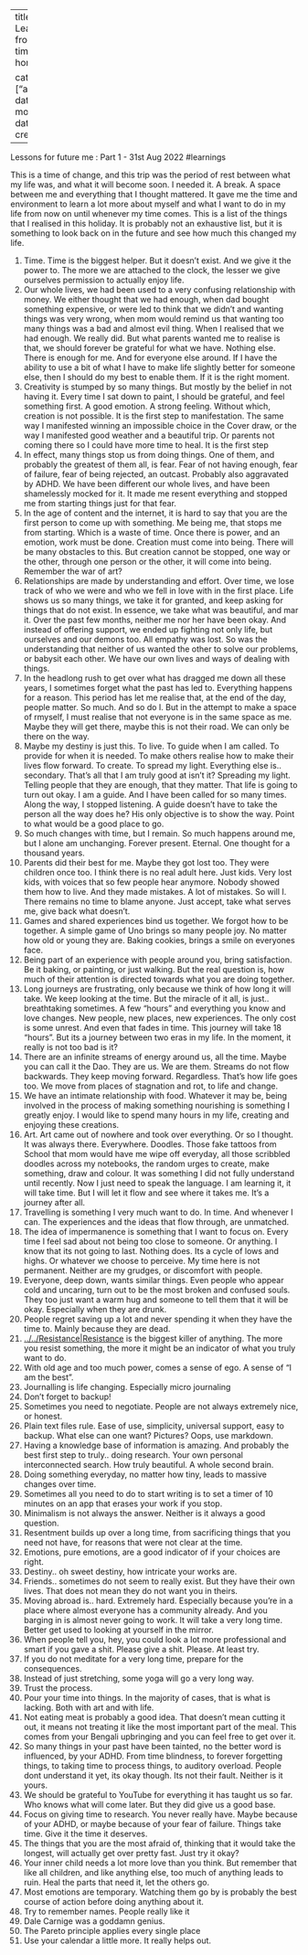 
---
title: Learnings from this time back home

categories: ["article"]
date modified: 
date created: 
---
Lessons for future me : Part 1 - 31st Aug 2022 #learnings

This is a time of change, and this trip was the period of rest between what my life was, and what it will become soon. I needed it. A break. A space between me and everything that I thought mattered. It gave me the time and environment to learn a lot more about myself and what I want to do in my life from now on until whenever my time comes. This is a list of the things that I realised in this holiday. It is probably not an exhaustive list, but it is something to look back on in the future and see how much this changed my life.

1. Time. Time is the biggest helper. But it doesn’t exist. And we give it the power to. The more we are attached to the clock, the lesser we give ourselves permission to actually enjoy life.
2. Our whole lives, we had been used to a very confusing relationship with money. We either thought that we had enough, when dad bought something expensive, or were led to think that we didn’t and wanting things was very wrong, when mom would remind us that wanting too many things was a bad and almost evil thing. When I realised that we had enough. We really did. But what parents wanted me to realise is that, we should forever be grateful for what we have. Nothing else. There is enough for me. And for everyone else around. If I have the ability to use a bit of what I have to make life slightly better for someone else, then I should do my best to enable them. If it is the right moment.
3. Creativity is stumped by so many things. But mostly by the belief in not having it. Every time I sat down to paint, I should be grateful, and feel something first. A good emotion. A strong feeling. Without which, creation is not possible. It is the first step to manifestation. The same way I manifested winning an impossible choice in the Cover draw, or the way I manifested good weather and a beautiful trip. Or parents not coming there so I could have more time to heal. It is the first step 
4. In effect, many things stop us from doing things. One of them, and probably the greatest of them all, is fear. Fear of not having enough, fear of failure, fear of being rejected, an outcast. Probably also aggravated by ADHD. We have been different our whole lives, and have been shamelessly mocked for it. It made me resent everything and stopped me from starting things just for that fear.
5. In the age of content and the internet, it is hard to say that you are the first person to come up with something. Me being me, that stops me from starting. Which is a waste of time. Once there is power, and an emotion, work must be done. Creation must come into being. There will be many obstacles to this. But creation cannot be stopped, one way or the other, through one person or the other, it will come into being. Remember the war of art?
6. Relationships are made by understanding and effort. Over time, we lose track of who we were and who we fell in love with in the first place. Life shows us so many things, we take it for granted, and keep asking for things that do not exist. In essence, we take what was beautiful, and mar it. Over the past few months, neither me nor her have been okay. And instead of offering support, we ended up fighting not only life, but ourselves and our demons too. All empathy was lost. So was the understanding that neither of us wanted the other to solve our problems, or babysit each other. We have our own lives and ways of dealing with things. 
7. In the headlong rush to get over what has dragged me down all these years, I sometimes forget what the past has led to. Everything happens for a reason. This period has let me realise that, at the end of the day, people matter. So much. And so do I. But in the attempt to make a space of rmyself, I must realise that not everyone is in the same space as me. Maybe they will get there, maybe this is not their road. We can only be there on the way. 
8. Maybe my destiny is just this. To live. To guide when I am called. To provide for when it is needed. To make others realise how to make their lives flow forward. To create. To spread my light. Everything else is.. secondary. That’s all that I am truly good at isn’t it? Spreading my light. Telling people that they are enough, that they matter. That life is going to turn out okay. I am a guide. And I have been called for so many times. Along the way, I stopped listening. A guide doesn’t have to take the person all the way does he? His only objective is to show the way. Point to what would be  a good place to go.
9. So much changes with time, but I remain. So much happens around me, but I alone am unchanging. Forever present. Eternal. One thought for a thousand years.
10. Parents did their best for me. Maybe they got lost too. They were children once too. I think there is no real adult here. Just kids. Very lost kids, with voices that so few people hear anymore. Nobody showed them how to live. And they made mistakes. A lot of mistakes. So will I. There remains no time to blame anyone. Just accept, take what serves me, give back what doesn’t.
11. Games and shared experiences bind us together. We forgot how to be together. A simple game of Uno brings so many people joy. No matter how old or young they are. Baking cookies, brings a smile on everyones face. 
12. Being part of an experience with people around you, bring satisfaction. Be it baking, or painting, or just walking. But the real question is, how much of their attention is directed towards what you are doing together. 
13. Long journeys are frustrating, only because we think of how long it will take. We keep looking at the time. But the miracle of it all, is just.. breathtaking sometimes. A few “hours” and everything you know and love changes. New people, new places, new experiences. The only cost is some unrest. And even that fades in time. This journey will take 18 “hours”. But its a journey between two eras in my life. In the moment, it really is not too bad is it?
14. There are an infinite streams of energy around us, all the time. Maybe you can call it the Dao. They are us. We are them. Streams do not flow backwards. They keep moving forward. Regardless. That’s how life goes too. We move from places of stagnation and rot, to life and change. 
15. We have an intimate relationship with food. Whatever it may be, being involved in the process of making something nourishing is something I greatly enjoy. I would like to spend many hours in my life, creating and enjoying these creations. 
16. Art. Art came out of nowhere and took over everything. Or so I thought. It was always there. Everywhere. Doodles. Those fake tattoos from School that mom would have me wipe off everyday, all those scribbled doodles across my notebooks, the random urges to create, make something, draw and colour. It was something I did not fully understand until recently. Now I just need to speak the language. I am learning it, it will take time. But I will let it flow and see where it takes me. It’s a journey after all.
17. Travelling is something I very much want to do. In time. And whenever I can. The experiences and the ideas that flow through, are unmatched. 
18. The idea of impermanence is something that I want to focus on. Every time I feel sad about not being too close to someone. Or anything. I know that its not going to last. Nothing does. Its a cycle of lows and highs. Or whatever we choose to perceive. My time here is not permanent. Neither are my grudges, or discomfort with people. 
19. Everyone, deep down, wants similar things. Even people who appear cold and uncaring, turn out to be the most broken and confused souls. They too just want a warm hug and someone to tell them that it will be okay. Especially when they are drunk.
20. People regret saving up a lot and never spending it when they have the time to. Mainly because they are dead.
21. [../../Resistance|Resistance](../../Resistance|Resistance.qmd) is the biggest killer of anything. The more you resist something, the more it might be an indicator of what you truly want to do.
22. With old age and too much power, comes a sense of ego. A sense of “I am the best”.
23. Journalling is life changing. Especially micro journaling
24. Don’t forget to backup!
25. Sometimes you need to negotiate. People are not always extremely nice, or honest.
26. Plain text files rule. Ease of use, simplicity, universal support, easy to backup. What else can one want? Pictures? Oops, use markdown.
27. Having a knowledge base of information is amazing. And probably the best first step to truly.. doing research. Your own personal interconnected search. How truly beautiful. A whole second brain.
28. Doing something everyday, no matter how tiny, leads to massive changes over time.
29. Sometimes all you need to do to start writing is to set a timer of 10 minutes on an app that erases your work if you stop. 
30. Minimalism is not always the answer. Neither is it always a good question.
31. Resentment builds up over a long time, from sacrificing things that you need not have, for reasons that were not clear at the time.
32. Emotions, pure emotions, are a good indicator of if your choices are right.
33. Destiny.. oh sweet destiny, how intricate your works are.
34. Friends.. sometimes do not seem to really exist. But they have their own lives. That does not mean they do not want you in theirs.
35. Moving abroad is.. hard. Extremely hard. Especially because you’re in a place where almost everyone has a community already. And you barging in is almost never going to work. It will take a very long time. Better get used to looking at yourself in the mirror.
36. When people tell you, hey, you could look a lot more professional and smart if you gave a shit. Please give a shit. Please. At least try.
37. If you do not meditate for a very long time, prepare for the consequences. 
38. Instead of just stretching, some yoga will go a very long way.
39. Trust the process. 
40. Pour your time into things. In the majority of cases, that is what is lacking. Both with art and with life.
41. Not eating meat is probably a good idea. That doesn’t mean cutting it out, it means not treating it like the most important part of the meal. This comes from your Bengali upbringing and you can feel free to get over it.
42. So many things in your past have been tainted, no the better word is influenced, by your ADHD. From time blindness, to forever forgetting things, to taking time to process things, to auditory overload. People dont understand it yet, its okay though. Its not their fault. Neither is it yours. 
43. We should be grateful to YouTube for everything it has taught us so far. Who knows what will come later. But they did give us a good base.
44. Focus on giving time to research. You never really have. Maybe because of your ADHD, or maybe because of your fear of failure. Things take time. Give it the time it deserves.
45. The things that you are the most afraid of, thinking that it would take the longest, will actually get over pretty fast. Just try it okay?
46. Your inner child needs a lot more love than you think. But remember that like all children, and like anything else, too much of anything leads to ruin. Heal the parts that need it, let the others go.
47. Most emotions are temporary. Watching them go by is probably the best course of action before doing anything about it.
48. Try to remember names. People really like it
49. Dale Carnige was a goddamn genius.
50. The Pareto principle applies every single place
51. Use your calendar a little more. It really helps out.



